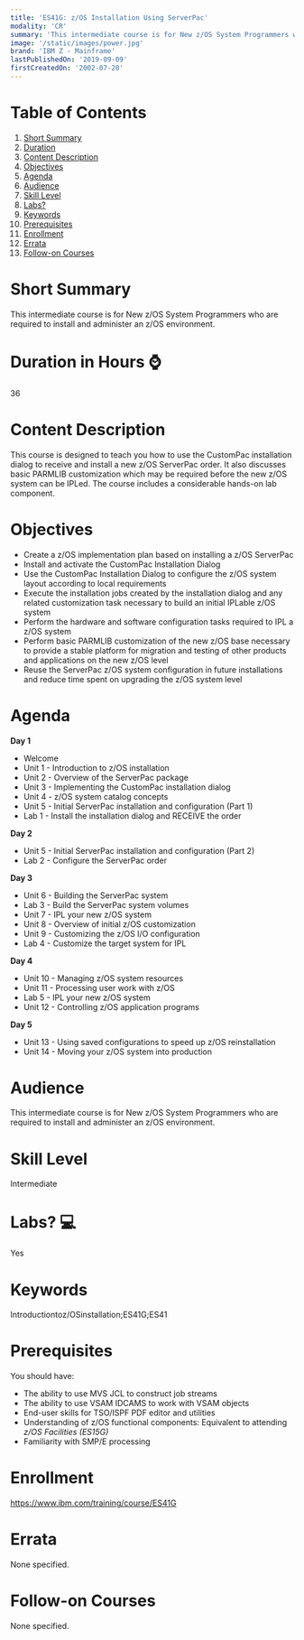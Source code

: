 ```yaml
---
title: 'ES41G: z/OS Installation Using ServerPac'
modality: 'CR'
summary: 'This intermediate course is for New z/OS System Programmers who are required to install and administer an z/OS environment.'
image: '/static/images/power.jpg'
brand: 'IBM Z - Mainframe'
lastPublishedOn: '2019-09-09'
firstCreatedOn: '2002-07-20'
---
```

# Table of Contents
1.  [Short Summary](#short-summary)
2.  [Duration](#duration-in-hours-)
3.  [Content Description](#content-description)
4.  [Objectives](#objectives)
5.  [Agenda](#agenda)
6.  [Audience](#audience)
7.  [Skill Level](#skill-level)
8.  [Labs?](#labs-)
9.  [Keywords](#keywords)
10. [Prerequisites](#prerequisites)
11. [Enrollment](#enrollment)
12. [Errata](#errata)
13. [Follow-on Courses](#follow-on-courses)

# Short Summary
This intermediate course is for New z/OS System Programmers who are required to install and administer an z/OS environment.

# Duration in Hours ⌚
36

# Content Description
<p>This course is designed to teach you how to use the CustomPac installation dialog to receive and install a new z/OS ServerPac order. It also discusses basic PARMLIB customization which may be required before the new z/OS system can be IPLed. The course includes a considerable hands-on lab component.</p>

# Objectives
<ul>
	<li>Create a z/OS implementation plan based on installing a z/OS ServerPac</li>
	<li>Install and activate the CustomPac Installation Dialog</li>
	<li>Use the CustomPac Installation Dialog to configure the z/OS system layout according to local requirements</li>
	<li>Execute the installation jobs created by the installation dialog and any related customization task necessary to build an initial IPLable z/OS system</li>
	<li>Perform the hardware and software configuration tasks required to IPL a z/OS system</li>
	<li>Perform basic PARMLIB customization of the new z/OS base necessary to provide a stable platform for migration and testing of other products and applications on the new z/OS level</li>
	<li>Reuse the ServerPac z/OS system configuration in future installations and reduce time spent on upgrading the z/OS system level</li>
</ul>

# Agenda
<p><strong>Day 1</strong></p><ul><li>Welcome</li><li>Unit 1 - Introduction to z/OS installation</li><li>Unit 2 - Overview of the ServerPac package</li><li>Unit 3 - Implementing the CustomPac installation dialog</li><li>Unit 4 - z/OS system catalog concepts</li><li>Unit 5 - Initial ServerPac installation and configuration (Part 1)</li><li>Lab 1 - Install the installation dialog and RECEIVE the order</li></ul><p><strong>Day 2</strong></p><ul><li>Unit 5 - Initial ServerPac installation and configuration (Part 2)</li><li>Lab 2 - Configure the ServerPac order</li></ul><p><strong>Day 3</strong></p><ul><li>Unit 6 - Building the ServerPac system</li><li>Lab 3 - Build the ServerPac system volumes</li><li>Unit 7 - IPL your new z/OS system</li><li>Unit 8 - Overview of initial z/OS customization</li><li>Unit 9 - Customizing the z/OS I/O configuration</li><li>Lab 4 - Customize the target system for IPL</li></ul><p><strong>Day 4</strong></p><ul><li>Unit 10 - Managing z/OS system resources</li><li>Unit 11 - Processing user work with z/OS</li><li>Lab 5 - IPL your new z/OS system</li><li>Unit 12 - Controlling z/OS application programs</li></ul><p><strong>Day 5</strong></p><ul><li>Unit 13 - Using saved configurations to speed up z/OS reinstallation</li><li>Unit 14 - Moving your z/OS system into production</li></ul>

# Audience
<p>This intermediate course is for New z/OS System Programmers who are required to install and administer an z/OS environment.</p>

# Skill Level
Intermediate

# Labs? 💻
Yes

# Keywords
Introductiontoz/OSinstallation;ES41G;ES41

# Prerequisites
<p>You should have:</p>

<ul>
	<li>The ability to use MVS JCL to construct job streams</li>
	<li>The ability to use VSAM IDCAMS to work with VSAM objects</li>
	<li>End-user skills for TSO/ISPF PDF editor and utilities</li>
	<li>Understanding of z/OS functional components: Equivalent to attending <em>z/OS Facilities (ES15G)</em></li>
	<li>Familiarity with SMP/E processing</li>
</ul>

# Enrollment
https://www.ibm.com/training/course/ES41G

# Errata
None specified.

# Follow-on Courses
None specified.

